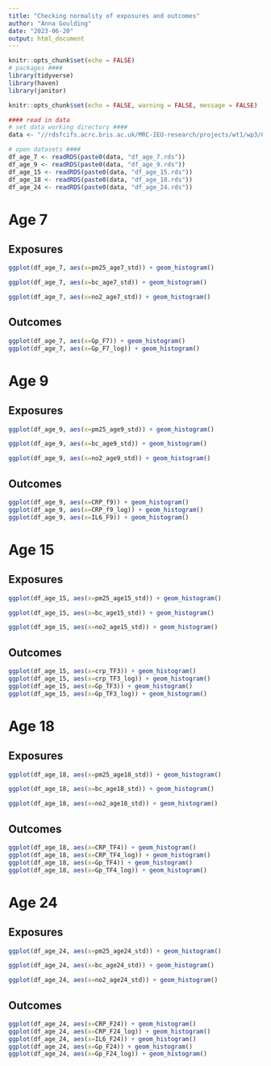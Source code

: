 ```yaml
---
title: "Checking normality of exposures and outcomes"
author: "Anna Goulding"
date: "2023-06-20"
output: html_document
---
```



```r
knitr::opts_chunk$set(echo = FALSE)
# packages ####
library(tidyverse)
library(haven)
library(janitor)
```


```r
knitr::opts_chunk$set(echo = FALSE, warning = FALSE, message = FALSE)

#### read in data 
# set data working directory ####
data <- "//rdsfcifs.acrc.bris.ac.uk/MRC-IEU-research/projects/wt1/wp3/037/working/data/"

# open datasets ####
df_age_7 <- readRDS(paste0(data, "df_age_7.rds"))
df_age_9 <- readRDS(paste0(data, "df_age_9.rds"))
df_age_15 <- readRDS(paste0(data, "df_age_15.rds"))
df_age_18 <- readRDS(paste0(data, "df_age_18.rds"))
df_age_24 <- readRDS(paste0(data, "df_age_24.rds"))
```


# Age 7
## Exposures

```r
ggplot(df_age_7, aes(x=pm25_age7_std)) + geom_histogram()

ggplot(df_age_7, aes(x=bc_age7_std)) + geom_histogram()

ggplot(df_age_7, aes(x=no2_age7_std)) + geom_histogram()
```

## Outcomes

```r
ggplot(df_age_7, aes(x=Gp_F7)) + geom_histogram()
ggplot(df_age_7, aes(x=Gp_F7_log)) + geom_histogram()

```

# Age 9
## Exposures

```r
ggplot(df_age_9, aes(x=pm25_age9_std)) + geom_histogram()

ggplot(df_age_9, aes(x=bc_age9_std)) + geom_histogram()

ggplot(df_age_9, aes(x=no2_age9_std)) + geom_histogram()
```

## Outcomes

```r
ggplot(df_age_9, aes(x=CRP_f9)) + geom_histogram()
ggplot(df_age_9, aes(x=CRP_f9_log)) + geom_histogram()
ggplot(df_age_9, aes(x=IL6_F9)) + geom_histogram()

```

# Age 15
## Exposures

```r
ggplot(df_age_15, aes(x=pm25_age15_std)) + geom_histogram()

ggplot(df_age_15, aes(x=bc_age15_std)) + geom_histogram()

ggplot(df_age_15, aes(x=no2_age15_std)) + geom_histogram()
```

## Outcomes

```r

ggplot(df_age_15, aes(x=crp_TF3)) + geom_histogram()
ggplot(df_age_15, aes(x=crp_TF3_log)) + geom_histogram()
ggplot(df_age_15, aes(x=Gp_TF3)) + geom_histogram()
ggplot(df_age_15, aes(x=Gp_TF3_log)) + geom_histogram()

```

# Age 18
## Exposures

```r
ggplot(df_age_18, aes(x=pm25_age18_std)) + geom_histogram()

ggplot(df_age_18, aes(x=bc_age18_std)) + geom_histogram()

ggplot(df_age_18, aes(x=no2_age18_std)) + geom_histogram()
```

## Outcomes

```r
ggplot(df_age_18, aes(x=CRP_TF4)) + geom_histogram()
ggplot(df_age_18, aes(x=CRP_TF4_log)) + geom_histogram()
ggplot(df_age_18, aes(x=Gp_TF4)) + geom_histogram()
ggplot(df_age_18, aes(x=Gp_TF4_log)) + geom_histogram()

```

# Age 24
## Exposures

```r
ggplot(df_age_24, aes(x=pm25_age24_std)) + geom_histogram()

ggplot(df_age_24, aes(x=bc_age24_std)) + geom_histogram()

ggplot(df_age_24, aes(x=no2_age24_std)) + geom_histogram()
```

## Outcomes

```r
ggplot(df_age_24, aes(x=CRP_F24)) + geom_histogram()
ggplot(df_age_24, aes(x=CRP_F24_log)) + geom_histogram()
ggplot(df_age_24, aes(x=IL6_F24)) + geom_histogram()
ggplot(df_age_24, aes(x=Gp_F24)) + geom_histogram()
ggplot(df_age_24, aes(x=Gp_F24_log)) + geom_histogram()

```
